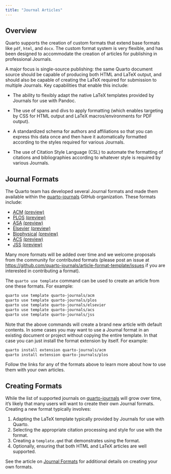 ```yaml
---
title: "Journal Articles"
---
```


## Overview

Quarto supports the creation of custom formats that extend base formats like `pdf`, `html`, and `docx`. The custom format system is very flexible, and has been designed to accommodate the creation of articles for publishing in professional Journals.

A major focus is single-source publishing: the same Quarto document source should be capable of producing both HTML and LaTeX output, and should also be capable of creating the LaTeX required for submission to multiple Journals. Key capabilities that enable this include:

-   The ability to flexibly adapt the native LaTeX templates provided by Journals for use with Pandoc.

-   The use of spans and divs to apply formatting (which enables targeting by CSS for HTML output and LaTeX macros/environments for PDF output).

-   A standardized schema for authors and affiliations so that you can express this data once and then have it automatically formatted according to the styles required for various Journals.

-   The use of Citation Style Language (CSL) to automate the formatting of citations and bibliographies according to whatever style is required by various Journals.

## Journal Formats

The Quarto team has developed several Journal formats and made them available within the [quarto-journals](https://github.com/quarto-journals/) GitHub organization. These formats include:

-   [ACM](https://github.com/quarto-journals/acm) [(preview)](https://quarto-journals.github.io/acm/)
-   [PLOS](https://github.com/quarto-journals/plos) [(preview)](https://quarto-journals.github.io/plos/)
-   [ASA](https://github.com/quarto-journals/jasa) [(preview)](https://quarto-journals.github.io/jasa/)
-   [Elsevier](https://github.com/quarto-journals/elsevier) [(preview)](https://quarto-journals.github.io/elsevier/)
-   [Biophysical](https://github.com/quarto-journals/biophysical-journal) [(preview)](https://quarto-journals.github.io/biophysical-journal/)
-   [ACS](https://github.com/quarto-journals/acs) [(preview)](https://quarto-journals.github.io/acs/)
-   [JSS](https://github.com/quarto-journals/jss) [(preview)](https://quarto-journals.github.io/jss/)

Many more formats will be added over time and we welcome proposals from the community for contributed formats (please post an issue at <https://github.com/quarto-journals/article-format-template/issues> if you are interested in contributing a format).

The `quarto use template` command can be used to create an article from one these formats. For example:

```.bash
quarto use template quarto-journals/acm
quarto use template quarto-journals/plos
quarto use template quarto-journals/elsevier
quarto use template quarto-journals/acs
quarto use template quarto-journals/jss
```

Note that the above commands will create a brand new article with default contents. In some cases you may want to use a Journal format in an existing document or project without copying the entire template. In that case you can just install the format extension by itself. For example:

```.bash
quarto install extension quarto-journals/acm
quarto install extension quarto-journals/plos
```

Follow the links for any of the formats above to learn more about how to use them with your own articles.

## Creating Formats

While the list of supported journals on [quarto-journals](https://github.com/quarto-journals/) will grow over time, it's likely that many users will want to create their own Journal formats. Creating a new format typically involves:

1.  Adapting the LaTeX template typically provided by Journals for use with Quarto.
2.  Selecting the appropriate citation processing and style for use with the format.
3.  Creating a `template.qmd` that demonstrates using the format.
4.  Optionally, ensuring that both HTML and LaTeX articles are well supported.

See the article on [Journal Formats](formats.qmd) for additional details on creating your own formats.
